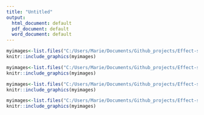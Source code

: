 ```yaml
---
title: "Untitled"
output:
  html_document: default
  pdf_document: default
  word_document: default
---
```




```r
myimages<-list.files("C:/Users/Marie/Documents/Github_projects/Effect-sizes/Scripts outputs/Quality of ES measures/Graphs/subconditions/hetrpos", pattern = "N1", full.names = TRUE)
knitr::include_graphics(myimages)
```

```r
myimages<-list.files("C:/Users/Marie/Documents/Github_projects/Effect-sizes/Scripts outputs/Quality of ES measures/Graphs/subconditions/hetrpos", pattern = "n2", full.names = TRUE)
knitr::include_graphics(myimages)
```

```r
myimages<-list.files("C:/Users/Marie/Documents/Github_projects/Effect-sizes/Scripts outputs/Quality of ES measures/Graphs/subconditions/hetrneg", pattern = "N3", full.names = TRUE)
knitr::include_graphics(myimages)
```


```r
myimages<-list.files("C:/Users/Marie/Documents/Github_projects/Effect-sizes/Scripts outputs/Quality of ES measures/Graphs/subconditions/hetrneg", pattern = "n4", full.names = TRUE)
knitr::include_graphics(myimages)
```
